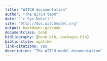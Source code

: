 ```yaml
--- 
title: "WITCH documentation"
author: "The WITCH team"
date: "`r Sys.Date()`"
site: "http://doc.witchmodel.org"
output: bookdown::gitbook
documentclass: book
bibliography: [book.bib, packages.bib]
biblio-style: apalike
link-citations: yes
description: "The WITCH model documentation"
---
```

